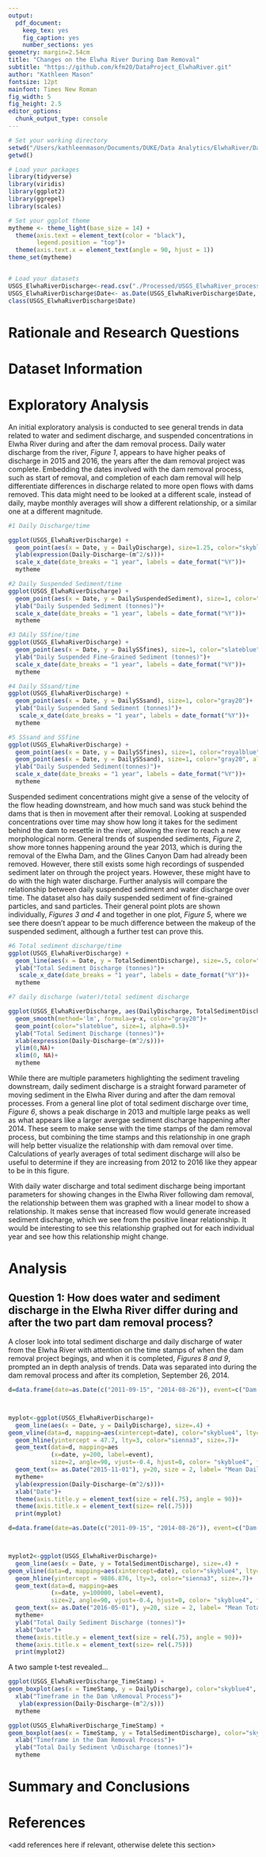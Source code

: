 ```yaml
---
output: 
  pdf_document:
    keep_tex: yes
    fig_caption: yes
    number_sections: yes
geometry: margin=2.54cm
title: "Changes on the Elwha River During Dam Removal"
subtitle: "https://github.com/kfm20/DataProject_ElwhaRiver.git"
author: "Kathleen Mason"
fontsize: 12pt
mainfont: Times New Roman
fig_width: 5
fig_height: 2.5
editor_options: 
  chunk_output_type: console
---
```


\newpage
\tableofcontents 
\newpage
\listoftables 
\newpage
\listoffigures 
\newpage

```r
# Set your working directory
setwd("/Users/kathleenmason/Documents/DUKE/Data Analytics/ElwhaRiver/DataProject_ElwhaRiver")
getwd()

# Load your packages
library(tidyverse)
library(viridis)
library(ggplot2)
library(ggrepel)
library(scales)

# Set your ggplot theme
mytheme <- theme_light(base_size = 14) +
  theme(axis.text = element_text(color = "black"), 
        legend.position = "top")+
  theme(axis.text.x = element_text(angle = 90, hjust = 1))
theme_set(mytheme)


# Load your datasets
USGS_ElwhaRiverDischarge<-read.csv("./Processed/USGS_ElwhaRiver_processed.csv")
USGS_ElwhaRiverDischarge$Date<- as.Date(USGS_ElwhaRiverDischarge$Date, format = "%Y-%m-%d")
class(USGS_ElwhaRiverDischarge$Date)
```


# Rationale and Research Questions



\newpage

# Dataset Information



\newpage

# Exploratory Analysis 

An initial exploratory analysis is conducted to see general trends in data related to water and sediment discharge, and suspended concentrations in Elwha River during and after the dam removal process. Daily water discharge from the river, *Figure 1*, appears to have higher peaks of discharge in 2015 and 2016, the years after the dam removal project was complete. Embedding the dates involved with the dam removal process, such as start of removal, and completion of each dam removal will help differentiate differences in discharge related to more open flows with dams removed. This data might need to be looked at a different scale, instead of daily, maybe monthly averages will show a different relationship, or a similar one at a different magnitude. 

```r
#1 Daily Discharge/time

ggplot(USGS_ElwhaRiverDischarge) +
  geom_point(aes(x = Date, y = DailyDischarge), size=1.25, color="skyblue4")+
  ylab(expression(Daily~Discharge~(m^2/s)))+
  scale_x_date(date_breaks = "1 year", labels = date_format("%Y"))+
  mytheme
```


```r
#2 Daily Suspended Sediment/time
ggplot(USGS_ElwhaRiverDischarge) +
  geom_point(aes(x = Date, y = DailySuspendedSediment), size=1, color="slateblue")+
  ylab("Daily Suspended Sediment (tonnes)")+
  scale_x_date(date_breaks = "1 year", labels = date_format("%Y"))+
  mytheme

```


```r
#3 DAily SSfine/time
ggplot(USGS_ElwhaRiverDischarge) +
  geom_point(aes(x = Date, y = DailySSfines), size=1, color="slateblue")+
  ylab("Daily Suspended Fine-Grained Sediment (tonnes)")+
  scale_x_date(date_breaks = "1 year", labels = date_format("%Y"))+
  mytheme
```


```r
#4 Daily SSsand/time
ggplot(USGS_ElwhaRiverDischarge) +
  geom_point(aes(x = Date, y = DailySSsand), size=1, color="gray20")+
  ylab("Daily Suspended Sand Sediment (tonnes)")+
   scale_x_date(date_breaks = "1 year", labels = date_format("%Y"))+
  mytheme
```


```r
#5 SSsand and SSfine
ggplot(USGS_ElwhaRiverDischarge) +
  geom_point(aes(x = Date, y = DailySSfines), size=1, color="royalblue", alpha=0.25)+
  geom_point(aes(x = Date, y = DailySSsand), size=1, color="gray20", alpha=0.25)+
  ylab("Daily Suspended Sediment(tonnes)")+
  scale_x_date(date_breaks = "1 year", labels = date_format("%Y"))+
  mytheme
```

Suspended sediment concentrations might give a sense of the velocity of the flow heading downstream, and how much sand was stuck behind the dams that is then in movement after their removal. Looking at suspended concentrations over time may show how long it takes for the sediment behind the dam to resettle in the river, allowing the river to reach a new morphological norm. General trends of suspended sediments, *Figure 2*, show more tonnes happening around the year 2013, which is during the removal of the Elwha Dam, and the Glines Canyon Dam had already been removed. However, there still exists some high recordings of suspended sediment later on through the project years. However, these might have to do with the high water discharge. Further analysis will compare the relationship between daily suspended sediment and water discharge over time. The dataset also has daily suspended sediment of fine-grained particles, and sand particles. Their general point plots are shown individually, *Figures 3 and 4* and together in one plot, *Figure 5*, where we see there doesn't appear to be much difference between the makeup of the suspended sediment, although a further test can prove this. 

```r
#6 Total sediment discharge/time
ggplot(USGS_ElwhaRiverDischarge) +
  geom_line(aes(x = Date, y = TotalSedimentDischarge), size=.5, color="royalblue")+
  ylab("Total Sediment Discharge (tonnes)")+
   scale_x_date(date_breaks = "1 year", labels = date_format("%Y"))+
  mytheme
```


```r
#7 daily discharge (water)/total sediment discharge

ggplot(USGS_ElwhaRiverDischarge, aes(DailyDischarge, TotalSedimentDischarge)) +
  geom_smooth(method='lm', formula=y~x, color="gray20")+
  geom_point(color="slateblue", size=1, alpha=0.5)+
  ylab("Total Sediment Discharge (tonnes)")+
  xlab(expression(Daily~Discharge~(m^2/s)))+
  ylim(0,NA)+
  xlim(0, NA)+
  mytheme
```

While there are multiple parameters highlighting the sediment traveling downstream, daily sediment discharge is a straight forward parameter of moving sediment in the Elwha River during and after the dam removal processes. From a general line plot of total sediment discharge over time, *Figure 6*, shows a peak discharge in 2013 and multiple large peaks as well as what appears like a larger avergae sediment discharge happening after 2014. These seem to make sense with the time stamps of the dam removal process, but combining the time stamps and this relationship in one graph will help better visualize the relationship with dam removal over time. Calculations of yearly averages of total sediment discharge will also be useful to determine if they are increasing from 2012 to 2016 like they appear to be in this figure. 

With daily water discharge and total sediment discharge being important parameters for showing changes in the Elwha River following dam removal, the relationship between them was graphed with a linear model to show a relationship. It makes sense that increased flow would generate increased sediment discharge, which we see from the positive linear relationship. It would be interesting to see this relationship graphed out for each individual year and see how this relationship might change. 



\newpage


# Analysis



## Question 1: How does water and sediment discharge in the Elwha River differ during and after the two part dam removal process?

A closer look into total sediment discharge and daily discharge of water from the Elwha River with attention on the time stamps of when the dam removal project begings, and when it is completed, *Figures 8 and 9*, prompted an in depth analysis of trends. Data was separated into during the dam removal process and after its completion, September 26, 2014.

```r

d=data.frame(date=as.Date(c("2011-09-15", "2014-08-26")), event=c("Dam Removal Project Begins", "Dam Removal Project Complete"))



myplot<-ggplot(USGS_ElwhaRiverDischarge)+
  geom_line(aes(x = Date, y = DailyDischarge), size=.4) +
geom_vline(data=d, mapping=aes(xintercept=date), color="skyblue4", lty=5, size=.5)+
  geom_hline(yintercept = 47.7, lty=3, color="sienna3", size=.7)+
  geom_text(data=d, mapping=aes
            (x=date, y=200, label=event), 
            size=2, angle=90, vjust=-0.4, hjust=0, color= "skyblue4", fontface="bold")+
  geom_text(x= as.Date("2015-11-01"), y=20, size = 2, label= "Mean Daily Discharge", color= "sienna3", vjust=-0.4, hjust=0, fontface="bold")+
  mytheme+
  ylab(expression(Daily~Discharge~(m^2/s)))+
  xlab("Date")+
  theme(axis.title.y = element_text(size = rel(.75), angle = 90))+
  theme(axis.title.x = element_text(size= rel(.75)))
  print(myplot)

```

```r

d=data.frame(date=as.Date(c("2011-09-15", "2014-08-26")), event=c("Dam Removal Project Begins", "Dam Removal Project Complete"))



myplot2<-ggplot(USGS_ElwhaRiverDischarge)+
  geom_line(aes(x = Date, y = TotalSedimentDischarge), size=.4) +
geom_vline(data=d, mapping=aes(xintercept=date), color="skyblue4", lty=5, size=.5)+
  geom_hline(yintercept = 9886.876, lty=3, color="sienna3", size=.7)+
  geom_text(data=d, mapping=aes
            (x=date, y=100000, label=event), 
            size=2, angle=90, vjust=-0.4, hjust=0, color= "skyblue4", fontface="bold")+
  geom_text(x= as.Date("2016-05-01"), y=20, size = 2, label= "Mean Total \nSediment \nDischarge", color= "sienna3", vjust=-0.4, hjust=0, fontface="bold")+
  mytheme+
  ylab("Total Daily Sediment Discharge (tonnes)")+
  xlab("Date")+
  theme(axis.title.y = element_text(size = rel(.75), angle = 90))+
  theme(axis.title.x = element_text(size= rel(.75)))
  print(myplot2)

```


A two sample t-test revealed...

```r

ggplot(USGS_ElwhaRiverDischarge_TimeStamp) +
geom_boxplot(aes(x = TimeStamp, y = DailyDischarge), color="skyblue4", alpha=0.75)+
  xlab("Timeframe in the Dam \nRemoval Process")+
   ylab(expression(Daily~Discharge~(m^2/s)))
  mytheme

```


```r
ggplot(USGS_ElwhaRiverDischarge_TimeStamp) +
geom_boxplot(aes(x = TimeStamp, y = TotalSedimentDischarge), color="skyblue4", alpha=0.75)+
  xlab("Timeframe in the Dam Removal Process")+
  ylab("Total Daily Sediment \nDischarge (tonnes)")+
  mytheme
```


\newpage

# Summary and Conclusions


\newpage

# References
<add references here if relevant, otherwise delete this section> 
